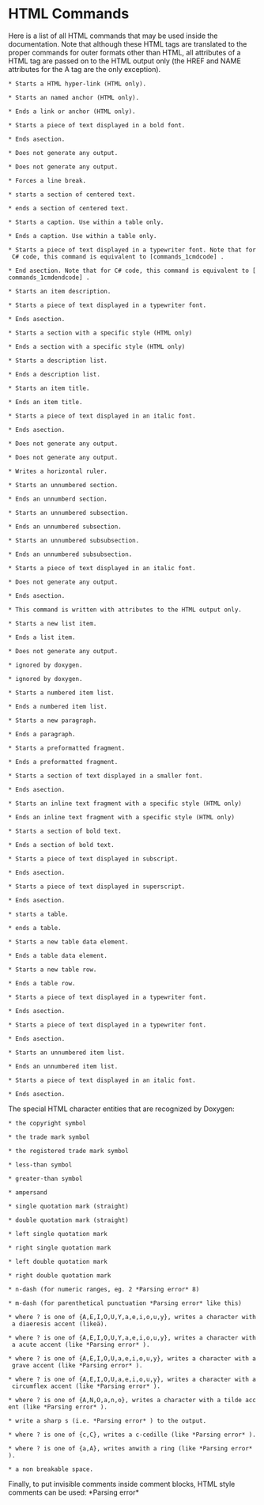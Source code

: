 = HTML Commands =

Here is a list of all HTML commands that may be used inside the documentation. Note that although these HTML tags are translated to the proper commands for outer formats other than HTML, all attributes of a HTML tag are passed on to the HTML output only (the HREF and NAME attributes for the A tag are the only exception).


 * {{{<A HREF="...">}}}Starts a HTML hyper-link (HTML only).

 * {{{<A NAME="...">}}}Starts an named anchor (HTML only).

 * {{{</A>}}}Ends a link or anchor (HTML only).

 * {{{<B>}}}Starts a piece of text displayed in a bold font.

 * {{{</B>}}}Ends a{{{<B>}}}section.

 * {{{<BODY>}}}Does not generate any output.

 * {{{</BODY>}}}Does not generate any output.

 * {{{<BR>}}}Forces a line break.

 * {{{<CENTER>}}}starts a section of centered text.

 * {{{</CENTER>}}}ends a section of centered text.

 * {{{<CAPTION>}}}Starts a caption. Use within a table only.

 * {{{</CAPTION>}}}Ends a caption. Use within a table only.

 * {{{<CODE>}}}Starts a piece of text displayed in a typewriter font. Note that for C# code, this command is equivalent to [commands_1cmdcode] .

 * {{{</CODE>}}}End a{{{<CODE>}}}section. Note that for C# code, this command is equivalent to [commands_1cmdendcode] .

 * {{{<DD>}}}Starts an item description.

 * {{{<DFN>}}}Starts a piece of text displayed in a typewriter font.

 * {{{</DFN>}}}Ends a{{{<DFN>}}}section.

 * {{{<DIV>}}}Starts a section with a specific style (HTML only)

 * {{{</DIV>}}}Ends a section with a specific style (HTML only)

 * {{{<DL>}}}Starts a description list.

 * {{{</DL>}}}Ends a description list.

 * {{{<DT>}}}Starts an item title.

 * {{{</DT>}}}Ends an item title.

 * {{{<EM>}}}Starts a piece of text displayed in an italic font.

 * {{{</EM>}}}Ends a{{{<EM>}}}section.

 * {{{<FORM>}}}Does not generate any output.

 * {{{</FORM>}}}Does not generate any output.

 * {{{<HR>}}}Writes a horizontal ruler.

 * {{{<H1>}}}Starts an unnumbered section.

 * {{{</H1>}}}Ends an unnumberd section.

 * {{{<H2>}}}Starts an unnumbered subsection.

 * {{{</H2>}}}Ends an unnumbered subsection.

 * {{{<H3>}}}Starts an unnumbered subsubsection.

 * {{{</H3>}}}Ends an unnumbered subsubsection.

 * {{{<I>}}}Starts a piece of text displayed in an italic font.

 * {{{<INPUT>}}}Does not generate any output.

 * {{{</I>}}}Ends a{{{<I>}}}section.

 * {{{<IMG>}}}This command is written with attributes to the HTML output only.

 * {{{<LI>}}}Starts a new list item.

 * {{{</LI>}}}Ends a list item.

 * {{{<META>}}}Does not generate any output.

 * {{{<MULTICOL>}}}ignored by doxygen.

 * {{{</MUTLICOL>}}}ignored by doxygen.

 * {{{<OL>}}}Starts a numbered item list.

 * {{{</OL>}}}Ends a numbered item list.

 * {{{<P>}}}Starts a new paragraph.

 * {{{</P>}}}Ends a paragraph.

 * {{{<PRE>}}}Starts a preformatted fragment.

 * {{{</PRE>}}}Ends a preformatted fragment.

 * {{{<SMALL>}}}Starts a section of text displayed in a smaller font.

 * {{{</SMALL>}}}Ends a{{{<SMALL>}}}section.

 * {{{<SPAN>}}}Starts an inline text fragment with a specific style (HTML only)

 * {{{</SPAN>}}}Ends an inline text fragment with a specific style (HTML only)

 * {{{<STRONG>}}}Starts a section of bold text.

 * {{{</STRONG>}}}Ends a section of bold text.

 * {{{<SUB>}}}Starts a piece of text displayed in subscript.

 * {{{</SUB>}}}Ends a{{{<SUB>}}}section.

 * {{{<SUP>}}}Starts a piece of text displayed in superscript.

 * {{{</SUP>}}}Ends a{{{</SUP>}}}section.

 * {{{<TABLE>}}}starts a table.

 * {{{</TABLE>}}}ends a table.

 * {{{<TD>}}}Starts a new table data element.

 * {{{</TD>}}}Ends a table data element.

 * {{{<TR>}}}Starts a new table row.

 * {{{</TR>}}}Ends a table row.

 * {{{<TT>}}}Starts a piece of text displayed in a typewriter font.

 * {{{</TT>}}}Ends a{{{<TT>}}}section.

 * {{{<KBD>}}}Starts a piece of text displayed in a typewriter font.

 * {{{</KBD>}}}Ends a{{{<KBD>}}}section.

 * {{{<UL>}}}Starts an unnumbered item list.

 * {{{</UL>}}}Ends an unnumbered item list.

 * {{{<VAR>}}}Starts a piece of text displayed in an italic font.

 * {{{</VAR>}}}Ends a{{{</VAR>}}}section.

The special HTML character entities that are recognized by Doxygen:


 * {{{&copy;}}}the copyright symbol

 * {{{&tm;}}}the trade mark symbol

 * {{{&reg;}}}the registered trade mark symbol

 * {{{&lt;}}}less-than symbol

 * {{{&gt;}}}greater-than symbol

 * {{{&amp;}}}ampersand

 * {{{&apos;}}}single quotation mark (straight)

 * {{{&quot;}}}double quotation mark (straight)

 * {{{&lsquo;}}}left single quotation mark

 * {{{&rsquo;}}}right single quotation mark

 * {{{&ldquo;}}}left double quotation mark

 * {{{&rdquo;}}}right double quotation mark

 * {{{&ndash;}}}n-dash (for numeric ranges, eg. 2 *Parsing error* 8)

 * {{{&mdash;}}}m-dash (for parenthetical punctuation *Parsing error* like this)

 * {{{&?uml;}}}where ? is one of {A,E,I,O,U,Y,a,e,i,o,u,y}, writes a character with a diaeresis accent (like&auml;).

 * {{{&?acute;}}}where ? is one of {A,E,I,O,U,Y,a,e,i,o,u,y}, writes a character with a acute accent (like *Parsing error* ).

 * {{{&?grave;}}}where ? is one of {A,E,I,O,U,a,e,i,o,u,y}, writes a character with a grave accent (like *Parsing error* ).

 * {{{&?circ;}}}where ? is one of {A,E,I,O,U,a,e,i,o,u,y}, writes a character with a circumflex accent (like *Parsing error* ).

 * {{{&?tilde;}}}where ? is one of {A,N,O,a,n,o}, writes a character with a tilde accent (like *Parsing error* ).

 * {{{&szlig;}}}write a sharp s (i.e. *Parsing error* ) to the output.

 * {{{&?cedil;}}}where ? is one of {c,C}, writes a c-cedille (like *Parsing error* ).

 * {{{&?ring;}}}where ? is one of {a,A}, writes an{{{a}}}with a ring (like *Parsing error* ).

 * {{{&nbsp;}}}a non breakable space.

Finally, to put invisible comments inside comment blocks, HTML style comments can be used: *Parsing error* 

